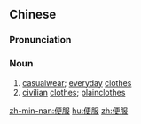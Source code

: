 ==Chinese==
{{zh-forms}}

===Pronunciation===
{{zh-pron
|m=biànfú
|c=bin6 fuk6
|h=pfs=phien-fu̍k
|mn=piān-ho̍k
|cat=n
}}

===Noun===
{{zh-noun}}

# [[casualwear]]; [[everyday]] [[clothes]]
# [[civilian]] [[clothes]]; [[plainclothes]]

[[zh-min-nan:便服]]
[[hu:便服]]
[[zh:便服]]